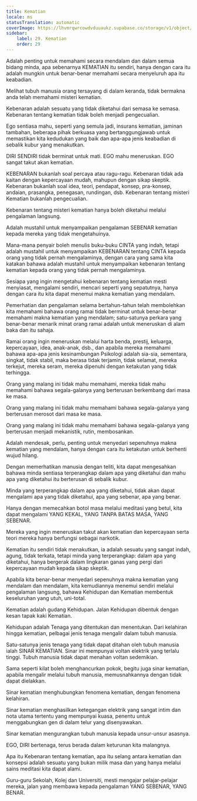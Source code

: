```yaml
---
title: Kematian
locale: ms
statusTranslation: automatic
coverImage: https://lhvmrqwrcowdvduuaukz.supabase.co/storage/v1/object/public/strapi-uploads/small_cover-educacion-fundamental.webp-2d51a7828a2b1309555be27f7e2a61a0.webp
sidebar:
    label: 29. Kematian
    order: 29
---
```

Adalah penting untuk memahami secara mendalam dan dalam semua bidang minda, apa sebenarnya KEMATIAN itu sendiri, hanya dengan cara itu adalah mungkin untuk benar-benar memahami secara menyeluruh apa itu keabadian.

Melihat tubuh manusia orang tersayang di dalam keranda, tidak bermakna anda telah memahami misteri kematian.

Kebenaran adalah sesuatu yang tidak diketahui dari semasa ke semasa. Kebenaran tentang kematian tidak boleh menjadi pengecualian.

Ego sentiasa mahu, seperti yang semula jadi, insurans kematian, jaminan tambahan, beberapa pihak berkuasa yang bertanggungjawab untuk memastikan kita kedudukan yang baik dan apa-apa jenis keabadian di sebalik kubur yang menakutkan.

DIRI SENDIRI tidak berminat untuk mati. EGO mahu meneruskan. EGO sangat takut akan kematian.

KEBENARAN bukanlah soal percaya atau ragu-ragu. Kebenaran tidak ada kaitan dengan kepercayaan mudah, mahupun dengan sikap skeptik. Kebenaran bukanlah soal idea, teori, pendapat, konsep, pra-konsep, andaian, prasangka, penegasan, rundingan, dsb. Kebenaran tentang misteri Kematian bukanlah pengecualian.

Kebenaran tentang misteri kematian hanya boleh diketahui melalui pengalaman langsung.

Adalah mustahil untuk menyampaikan pengalaman SEBENAR kematian kepada mereka yang tidak mengetahuinya.

Mana-mana penyair boleh menulis buku-buku CINTA yang indah, tetapi adalah mustahil untuk menyampaikan KEBENARAN tentang CINTA kepada orang yang tidak pernah mengalaminya, dengan cara yang sama kita katakan bahawa adalah mustahil untuk menyampaikan kebenaran tentang kematian kepada orang yang tidak pernah mengalaminya.

Sesiapa yang ingin mengetahui kebenaran tentang kematian mesti menyiasat, mengalami sendiri, mencari seperti yang sepatutnya, hanya dengan cara itu kita dapat menemui makna kematian yang mendalam.

Pemerhatian dan pengalaman selama bertahun-tahun telah membolehkan kita memahami bahawa orang ramai tidak berminat untuk benar-benar memahami makna kematian yang mendalam; satu-satunya perkara yang benar-benar menarik minat orang ramai adalah untuk meneruskan di alam baka dan itu sahaja.

Ramai orang ingin meneruskan melalui harta benda, prestij, keluarga, kepercayaan, idea, anak-anak, dsb., dan apabila mereka memahami bahawa apa-apa jenis kesinambungan Psikologi adalah sia-sia, sementara, singkat, tidak stabil, maka berasa tidak terjamin, tidak selamat, mereka terkejut, mereka seram, mereka dipenuhi dengan ketakutan yang tidak terhingga.

Orang yang malang ini tidak mahu memahami, mereka tidak mahu memahami bahawa segala-galanya yang berterusan berkembang dari masa ke masa.

Orang yang malang ini tidak mahu memahami bahawa segala-galanya yang berterusan merosot dari masa ke masa.

Orang yang malang ini tidak mahu memahami bahawa segala-galanya yang berterusan menjadi mekanistik, rutin, membosankan.

Adalah mendesak, perlu, penting untuk menyedari sepenuhnya makna kematian yang mendalam, hanya dengan cara itu ketakutan untuk berhenti wujud hilang.

Dengan memerhatikan manusia dengan teliti, kita dapat mengesahkan bahawa minda sentiasa terperangkap dalam apa yang diketahui dan mahu apa yang diketahui itu berterusan di sebalik kubur.

Minda yang terperangkap dalam apa yang diketahui, tidak akan dapat mengalami apa yang tidak diketahui, apa yang sebenar, apa yang benar.

Hanya dengan memecahkan botol masa melalui meditasi yang betul, kita dapat mengalami YANG KEKAL, YANG TANPA BATAS MASA, YANG SEBENAR.

Mereka yang ingin meneruskan takut akan kematian dan kepercayaan serta teori mereka hanya berfungsi sebagai narkotik.

Kematian itu sendiri tidak menakutkan, ia adalah sesuatu yang sangat indah, agung, tidak terkata, tetapi minda yang terperangkap: dalam apa yang diketahui, hanya bergerak dalam lingkaran ganas yang pergi dari kepercayaan mudah kepada sikap skeptik.

Apabila kita benar-benar menyedari sepenuhnya makna kematian yang mendalam dan mendalam, kita kemudiannya menemui sendiri melalui pengalaman langsung, bahawa Kehidupan dan Kematian membentuk keseluruhan yang utuh, uni-total.

Kematian adalah gudang Kehidupan. Jalan Kehidupan dibentuk dengan kesan tapak kaki Kematian.

Kehidupan adalah Tenaga yang ditentukan dan menentukan. Dari kelahiran hingga kematian, pelbagai jenis tenaga mengalir dalam tubuh manusia.

Satu-satunya jenis tenaga yang tidak dapat ditahan oleh tubuh manusia ialah SINAR KEMATIAN. Sinar ini mempunyai voltan elektrik yang terlalu tinggi. Tubuh manusia tidak dapat menahan voltan sedemikian.

Sama seperti kilat boleh menghancurkan pokok, begitu juga sinar kematian, apabila mengalir melalui tubuh manusia, memusnahkannya dengan tidak dapat dielakkan.

Sinar kematian menghubungkan fenomena kematian, dengan fenomena kelahiran.

Sinar kematian menghasilkan ketegangan elektrik yang sangat intim dan nota utama tertentu yang mempunyai kuasa, penentu untuk menggabungkan gen di dalam telur yang disenyawakan.

Sinar kematian mengurangkan tubuh manusia kepada unsur-unsur asasnya.

EGO, DIRI bertenaga, terus berada dalam keturunan kita malangnya.

Apa itu Kebenaran tentang kematian, apa itu selang antara kematian dan konsepsi adalah sesuatu yang bukan milik masa dan yang hanya melalui sains meditasi kita dapat alami.

Guru-guru Sekolah, Kolej dan Universiti, mesti mengajar pelajar-pelajar mereka, jalan yang membawa kepada pengalaman YANG SEBENAR, YANG BENAR.

